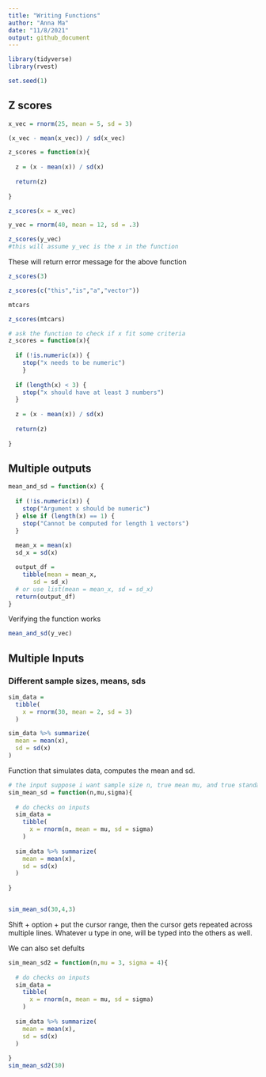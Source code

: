 ```yaml
---
title: "Writing Functions"
author: "Anna Ma"
date: "11/8/2021"
output: github_document
---
```


```r
library(tidyverse)
library(rvest)
```

```r
set.seed(1)
```

## Z scores

```r
x_vec = rnorm(25, mean = 5, sd = 3)

(x_vec - mean(x_vec)) / sd(x_vec)

z_scores = function(x){
  
  z = (x - mean(x)) / sd(x)
  
  return(z)
  
}

z_scores(x = x_vec)

y_vec = rnorm(40, mean = 12, sd = .3)

z_scores(y_vec)
#this will assume y_vec is the x in the function 
```

These will return error message for the above function

```r
z_scores(3)

z_scores(c("this","is","a","vector"))

mtcars

z_scores(mtcars)
```


```r
# ask the function to check if x fit some criteria
z_scores = function(x){
  
  if (!is.numeric(x)) {
    stop("x needs to be numeric") 
    }
  
  if (length(x) < 3) {
    stop("x should have at least 3 numbers")
  }
  
  z = (x - mean(x)) / sd(x)
  
  return(z)
  
}
```

## Multiple outputs

```r
mean_and_sd = function(x) {
  
  if (!is.numeric(x)) {
    stop("Argument x should be numeric")
  } else if (length(x) == 1) {
    stop("Cannot be computed for length 1 vectors")
  }
  
  mean_x = mean(x)
  sd_x = sd(x)

  output_df = 
    tibble(mean = mean_x, 
       sd = sd_x)
  # or use list(mean = mean_x, sd = sd_x)
  return(output_df)
}
```

Verifying the function works

```r
mean_and_sd(y_vec)
```

## Multiple Inputs
### Different sample sizes, means, sds

```r
sim_data = 
  tibble(
    x = rnorm(30, mean = 2, sd = 3)
  )

sim_data %>% summarize(
  mean = mean(x),
  sd = sd(x)
)
```

Function that simulates data, computes the mean and sd.

```r
# the input suppose i want sample size n, true mean mu, and true standard deviation sigma
sim_mean_sd = function(n,mu,sigma){
  
  # do checks on inputs
  sim_data = 
    tibble(
      x = rnorm(n, mean = mu, sd = sigma)
    )
  
  sim_data %>% summarize(
    mean = mean(x),
    sd = sd(x)
  )  
  
}


sim_mean_sd(30,4,3)
```

Shift + option + put the cursor range, then the cursor gets repeated across multiple lines. Whatever u type in one, will be typed into the others as well. 

We can also set defults
```r
sim_mean_sd2 = function(n,mu = 3, sigma = 4){
  
  # do checks on inputs
  sim_data = 
    tibble(
      x = rnorm(n, mean = mu, sd = sigma)
    )
  
  sim_data %>% summarize(
    mean = mean(x),
    sd = sd(x)
  )  
  
}
sim_mean_sd2(30)
```

